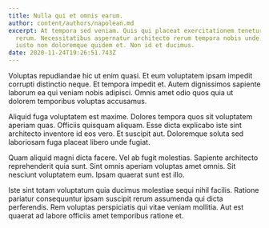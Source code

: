 ```yaml
---
title: Nulla qui et omnis earum.
author: content/authors/napolean.md
excerpt: At tempora sed veniam. Quis qui placeat exercitationem tenetur rem
  rerum. Necessitatibus aspernatur architecto rerum tempora nobis unde. Saepe
  iusto non doloremque quidem et. Non id et ducimus.
date: 2020-11-24T19:26:51.743Z
---
```

Voluptas repudiandae hic ut enim quasi. Et eum voluptatem ipsam impedit corrupti distinctio neque. Et tempora impedit et. Autem dignissimos sapiente laborum ea qui veniam nobis adipisci. Omnis amet odio quos quia ut dolorem temporibus voluptas accusamus.
 Aliquid fuga voluptatem est maxime. Dolores tempora quos sit voluptatem aperiam quas. Officiis quisquam aliquam. Esse dicta explicabo iste sint architecto inventore id eos vero. Et suscipit aut. Doloremque soluta sed laboriosam fuga placeat libero unde fugiat.
 Quam aliquid magni dicta facere. Vel ab fugit molestias. Sapiente architecto reprehenderit quia sunt. Sint omnis aperiam voluptas amet omnis. Sit nesciunt voluptatem eum. Ipsam quaerat sunt est illo.
 Iste sint totam voluptatum quia ducimus molestiae sequi nihil facilis. Ratione pariatur consequuntur ipsam suscipit rerum assumenda qui dicta perferendis. Rem voluptas perspiciatis qui vitae veniam mollitia. Aut est quaerat ad labore officiis amet temporibus ratione et.